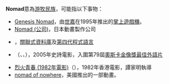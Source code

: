 '''Nomad'''意為[[游牧民族|游牧民族]]，可能指以下事物：

* [[Genesis_Nomad|Genesis Nomad]]，由[[世嘉|世嘉]]在1995年推出的[[掌上遊戲機|掌上遊戲機]]。
*[[Nomad_(公司)|Nomad (公司)]]，日本動畫製作公司
*{{tsl|en|Nomad software|Nomad (軟體)}}，[[關聯式資料庫|關聯式資料庫]]及[[第四代程式語言|第四代程式語言]]
*{{tsl|en|Nomad (2005 film)|遊牧英豪}}（''{{lang-kk|Көшпенділер}}、{{lang-ru|Кочевник}}、{{lang-en|Nomad: The Warrior}}''），2005年史詩電影，入圍第79屆[[奥斯卡最佳外语片奖|奧斯卡金像獎最佳外語片]]
*[[烈火青春_(1982年電影)|烈火青春 (1982年電影)]]（''{{lang-en|Nomad}}''），1982年香港電影，譚家明執導
*[[nomad_of_nowhere|nomad of nowhere]]，美國{{link-en|公雞牙齒工作室|Rooster Teeth}}推出的一部動畫。
{{消歧義|cat=非中文名称消歧义}}